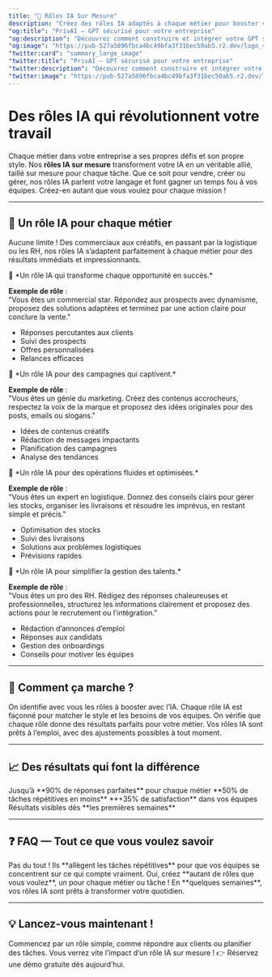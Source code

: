 ```yaml
---
title: "🤖 Rôles IA Sur Mesure"
description: "Créez des rôles IA adaptés à chaque métier pour booster votre entreprise"
"og:title": "PrivAI – GPT sécurisé pour votre entreprise"
"og:description": "Découvrez comment construire et intégrer votre GPT sécurisé avec PrivAI."
"og:image": "https://pub-527a5896fbca4bc49bfa3f31bec50ab5.r2.dev/logo_square.png"
"twitter:card": "summary_large_image"
"twitter:title": "PrivAI – GPT sécurisé pour votre entreprise"
"twitter:description": "Découvrez comment construire et intégrer votre GPT sécurisé avec PrivAI."
"twitter:image": "https://pub-527a5896fbca4bc49bfa3f31bec50ab5.r2.dev/logo_square.png"
---
```


# Des rôles IA qui révolutionnent votre travail

Chaque métier dans votre entreprise a ses propres défis et son propre style. Nos **rôles IA sur mesure** transforment votre IA en un véritable allié, taillé sur mesure pour chaque tâche. Que ce soit pour vendre, créer ou gérer, nos rôles IA parlent votre langage et font gagner un temps fou à vos équipes. Créez-en autant que vous voulez pour chaque mission !

---

## 🌟 Un rôle IA pour chaque métier

Aucune limite ! Des commerciaux aux créatifs, en passant par la logistique ou les RH, nos rôles IA s’adaptent parfaitement à chaque métier pour des résultats immédiats et impressionnants.

<Tabs>
<Tab title="💼 Commercial">
💬 *Un rôle IA qui transforme chaque opportunité en succès.*  

**Exemple de rôle** :  
"Vous êtes un commercial star. Répondez aux prospects avec dynamisme, proposez des solutions adaptées et terminez par une action claire pour conclure la vente."  

- Réponses percutantes aux clients  
- Suivi des prospects  
- Offres personnalisées  
- Relances efficaces
</Tab>

<Tab title="🎨 Marketing & Création">
💬 *Un rôle IA pour des campagnes qui captivent.*  

**Exemple de rôle** :  
"Vous êtes un génie du marketing. Créez des contenus accrocheurs, respectez la voix de la marque et proposez des idées originales pour des posts, emails ou slogans."  

- Idées de contenus créatifs  
- Rédaction de messages impactants  
- Planification des campagnes  
- Analyse des tendances
</Tab>

<Tab title="📦 Logistique & Supply Chain">
💬 *Un rôle IA pour des opérations fluides et optimisées.*  

**Exemple de rôle** :  
"Vous êtes un expert en logistique. Donnez des conseils clairs pour gérer les stocks, organiser les livraisons et résoudre les imprévus, en restant simple et précis."  

- Optimisation des stocks  
- Suivi des livraisons  
- Solutions aux problèmes logistiques  
- Prévisions rapides
</Tab>

<Tab title="👥 Ressources Humaines">
💬 *Un rôle IA pour simplifier la gestion des talents.*  

**Exemple de rôle** :  
"Vous êtes un pro des RH. Rédigez des réponses chaleureuses et professionnelles, structurez les informations clairement et proposez des actions pour le recrutement ou l’intégration."  

- Rédaction d’annonces d’emploi  
- Réponses aux candidats  
- Gestion des onboardings  
- Conseils pour motiver les équipes
</Tab>
</Tabs>

---

## 🚀 Comment ça marche ?

<Steps>
<Step title="1. Choisir vos métiers">
  On identifie avec vous les rôles à booster avec l’IA.
</Step>

<Step title="2. Personnaliser vos rôles">
  Chaque rôle IA est façonné pour matcher le style et les besoins de vos équipes.
</Step>

<Step title="3. Tester et valider">
  On vérifie que chaque rôle donne des résultats parfaits pour votre métier.
</Step>

<Step title="4. Lancer et ajuster">
  Vos rôles IA sont prêts à l’emploi, avec des ajustements possibles à tout moment.
</Step>
</Steps>

---

## 📈 Des résultats qui font la différence

<CardGroup cols={2}>
  <Card title="Précision au top" icon="target">
    Jusqu’à **90% de réponses parfaites** pour chaque métier
  </Card>
  <Card title="Gain de temps" icon="clock">
    **50% de tâches répétitives en moins**
  </Card>
  <Card title="Équipes ravies" icon="smile">
    **+35% de satisfaction** dans vos équipes
  </Card>
  <Card title="Impact rapide" icon="chart-line">
    Résultats visibles dès **les premières semaines**
  </Card>
</CardGroup>

---

## ❓ FAQ — Tout ce que vous voulez savoir

<AccordionGroup>
<Accordion title="Les rôles IA remplacent-ils mes équipes ?">
Pas du tout ! Ils **allègent les tâches répétitives** pour que vos équipes se concentrent sur ce qui compte vraiment.
</Accordion>

<Accordion title="Puis-je créer plusieurs rôles IA ?">
Oui, créez **autant de rôles que vous voulez**, un pour chaque métier ou tâche !
</Accordion>

<Accordion title="Combien de temps pour les mettre en place ?">
En **quelques semaines**, vos rôles IA sont prêts à transformer votre quotidien.
</Accordion>
</AccordionGroup>

---

## 💡 Lancez-vous maintenant !

<Tip>
Commencez par un rôle simple, comme répondre aux clients ou planifier des tâches. Vous verrez vite l’impact d’un rôle IA sur mesure !  
👉 Réservez une démo gratuite dès aujourd’hui.
</Tip>